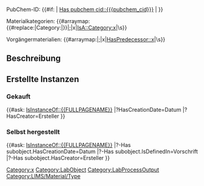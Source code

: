 <noinclude>{{OslTemplate:Helper/Docu/FormTemplate}}

{{OslTemplate:LIMS/Common/Template |id_postfix=mt}}
</noinclude>
<includeonly>
{{OslTemplate:LIMS/Common |Material|Type|name={{{display_name|}}}}}

PubChem-ID: {{#if: {{{pubchem_cid|}}} | [[Has pubchem cid::{{{pubchem_cid}}}]] | {{OslTemplate:Message/NotDefined}}}} </br>
<!-- Needs ExternalData > v2.2 ? -->
<!-- {{#if: {{{pubchem cid|}}} |
{{#get_web_data:url=https://pubchem.ncbi.nlm.nih.gov/rest/pug_view/data/compound/{{{pubchem cid}}}/XML?heading=GHS+Classification|format=xml|use xpath|data=tox=/Record/Section/Section/Section/Information[./ReferenceNumber=//Record/Reference[./SourceName="European Chemicals Agency (ECHA)"]/ReferenceNumber][./Name="Pictogram(s)"]//Markup//Extra}}
GHS classification, according to [https://pubchem.ncbi.nlm.nih.gov/compound/{{{pubchem cid}}} pubchem/ECHA]: {{#for_external_table:[[HasGhsClassification::{{{tox}}}]], }}
</br>|}} -->

Materialkategorien: {{#arraymap:{{#replace:{{{category|}}}|Category:|}}|;|x|[[Category:x]][[IsA::Category:x]]|\s}}</br>

Vorgängermaterialien: {{#arraymap:{{{predecessor|}}}|;|x|[[HasPredecessor::x]]|\s}}</br>

== Beschreibung ==
{{{description|}}}

== Erstellte Instanzen ==
=== Gekauft ===
{{#ask: [[Category:LabObject]] [[IsInstanceOf::{{FULLPAGENAME}}]]
|?HasCreationDate=Datum
|?HasCreator=Ersteller
}}

=== Selbst hergestellt ===
{{#ask: [[Category:LabProcessOutput]] [[IsInstanceOf::{{FULLPAGENAME}}]]
|?-Has subobject.HasCreationDate=Datum
|?-Has subobject.IsDefinedIn=Vorschrift
|?-Has subobject.HasCreator=Ersteller
}}

[[Category:LIMS/Material/Type]]
</includeonly>